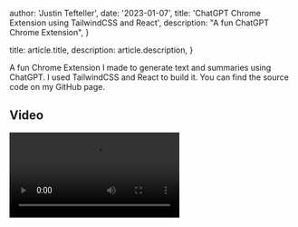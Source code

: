 
   author: 'Justin Tefteller',
  date: '2023-01-07',
  title: 'ChatGPT Chrome Extension using TailwindCSS and React',
  description: "A fun ChatGPT Chrome Extension",
}

  title: article.title,
  description: article.description,
}


A fun Chrome Extension I made to generate text and summaries using ChatGPT. I used TailwindCSS and React to build it. You can find the source code on my GitHub page.

## Video 
<Video src="https://www.youtube.com/embed/GmEfKFI2Ki0" title="YouTube video player" />

<Button href="https://www.youtube.com/channel/UCZV33W4G2P8TU1BeQPh8RIA" >Visit Channel</Button>